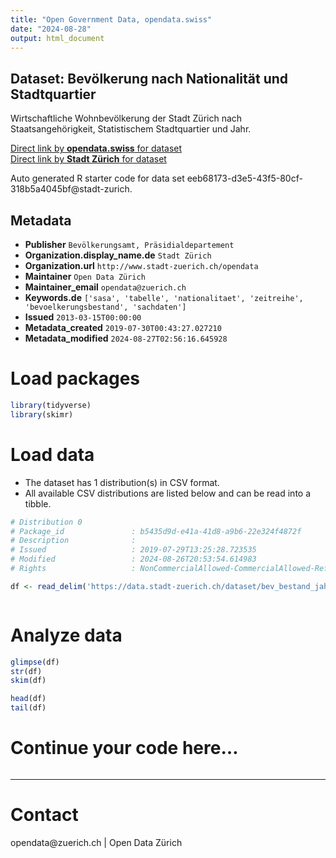 ```yaml
---
title: "Open Government Data, opendata.swiss"
date: "2024-08-28"
output: html_document
---
```


## Dataset: Bevölkerung nach Nationalität und Stadtquartier


Wirtschaftliche Wohnbevölkerung der Stadt Zürich nach Staatsangehörigkeit, Statistischem Stadtquartier und Jahr.


[Direct link by **opendata.swiss** for dataset](https://opendata.swiss/de/dataset/bevolkerung-nach-nationalitat-und-stadtquartier-seit-19932)<br>
[Direct link by **Stadt Zürich** for dataset](https://data.stadt-zuerich.ch/dataset/bev_bestand_jahr_quartier_nationalitaet_od3361)

Auto generated R starter code for data set eeb68173-d3e5-43f5-80cf-318b5a4045bf@stadt-zurich.

## Metadata

- **Publisher** `Bevölkerungsamt, Präsidialdepartement`
- **Organization.display_name.de** `Stadt Zürich`
- **Organization.url** `http://www.stadt-zuerich.ch/opendata`
- **Maintainer** `Open Data Zürich`
- **Maintainer_email** `opendata@zuerich.ch`
- **Keywords.de** `['sasa', 'tabelle', 'nationalitaet', 'zeitreihe', 'bevoelkerungsbestand', 'sachdaten']`
- **Issued** `2013-03-15T00:00:00`
- **Metadata_created** `2019-07-30T00:43:27.027210`
- **Metadata_modified** `2024-08-27T02:56:16.645928`


# Load packages

```r

library(tidyverse)
library(skimr)

```

# Load data

-   The dataset has 1 distribution(s) in CSV format.
-   All available CSV distributions are listed below and can be read into a tibble.

```r

# Distribution 0
# Package_id               : b5435d9d-e41a-41d8-a9b6-22e324f4872f
# Description              : 
# Issued                   : 2019-07-29T13:25:28.723535
# Modified                 : 2024-08-26T20:53:54.614983
# Rights                   : NonCommercialAllowed-CommercialAllowed-ReferenceNotRequired

df <- read_delim('https://data.stadt-zuerich.ch/dataset/bev_bestand_jahr_quartier_nationalitaet_od3361/download/BEV336OD3361.csv')



```

# Analyze data

```r

glimpse(df)
str(df)
skim(df)

head(df)
tail(df)

```

# Continue your code here...

```r

```

------------------------------------------------------------------------

# Contact

opendata@zuerich.ch | Open Data Zürich
